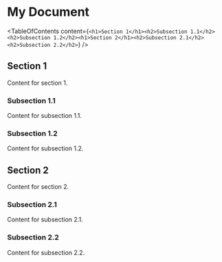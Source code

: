 
# My Document

<TableOfContents content={`<h1>Section 1</h1><h2>Subsection 1.1</h2><h2>Subsection 1.2</h2><h1>Section 2</h1><h2>Subsection 2.1</h2><h2>Subsection 2.2</h2>`} />

## Section 1
Content for section 1.

### Subsection 1.1
Content for subsection 1.1.

### Subsection 1.2
Content for subsection 1.2.

## Section 2
Content for section 2.

### Subsection 2.1
Content for subsection 2.1.

### Subsection 2.2
Content for subsection 2.2.
